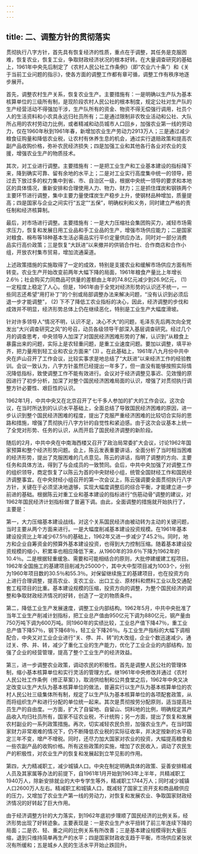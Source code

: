 ```yaml
---
---
---
```

title: 二、调整方针的贯彻落实
---




贯彻执行八字方针，首先具有恢复经济的性质，重点在于调整，其任务是克服困难，恢复农业，恢复工业，争取财政经济状况的根本好转。在大量调查研究的基础上，1961年中央先后制定了《农村人民公社工作条例》（即“农业六十条”）和《关于当前工业问题的指示》，使各方面的调整工作都有章可循，调整工作有秩序地逐步展开。

首先，调整农村生产关系，恢复农业生产。主要措施有：一是明确以生产队为基本核算单位的三级所有制，是现阶段农村人民公社的根本制度，规定公社对生产队的生产经营活动不得强加干涉，生产队所有的资金、物资不得无偿强行调用，社员个人的生活资料和小农具永远归社员所有；二是通过限制非农牧业活动和公社、大队所占用的农村劳动力比例，或者精减和动员城市人口回乡，加强农业第一线的劳动力，仅在1960年秋到1961年春，新增加农业生产劳动力2913万人；三是通过减少粮食征购量和降低农业税，让农村有休养生息的机会，通过实行退赔政策和提高农副产品收购价格，弥补农民经济损失；四是加强工业和其他各行各业对农业的支援，增强农业生产的物质技术。

其次，对工业进行调整。主要措施有：一是把工业生产和工业基本建设的指标降下来，降到确实可靠、留有余地的水平上；二是对工业实行高度集中统一的领导，把过去下放过多的权力集中到省、市、自治区一级，根据中央统一领导的要求和本地区的具体情况，重新安排和合理使用人力、物力、财力；三是抓住煤炭和钢铁两个主要环节进行调整，集中主要力量使煤炭生产稳步上升，使钢材品种增加，质量提高；四是国家与企业之间实行“五定”“五保”，明确权利和义务，同时建立严格的责任制和经济核算制。

最后，对市场进行调整。主要措施有：一是大力压缩社会集团购买力，减轻市场需求压力，恢复和发展日用工业品和手工业品的生产，增强市场供应能力；二是国家对粮食、棉布等18种基本生活必需品实行平价定量供应办法，同时对一部分消费品实行高价政策；三是恢复“大跃进”以来撤并的供销合作社、合作商店和合作小组，开放农村集市贸易，增加流通渠道。

上述政策措施的实施取得了一定的成效，特别是支援农业和缓解市场供应方面有所转变。农业生产开始改变前两年大幅下降的局面，1961年粮食产量比上年增长2.6％；社会购买力同商品可供量的差额由上年的74.8亿元减少到26.9亿元， (1) 一定程度上稳定了人心。但是，1961年由于全党对经济形势的认识还不统一，一些同志还希望“用打补丁”的个别或局部调整办法来解决问题，“没有认识到必须后退一步才能调整”， (2) 下不了降低工农业指标的决心，因此，经济调整的步伐和成效并不明显，经济形势总体上仍在继续恶化，特别是工业生产大幅度滑坡。

针对许多领导人“情况不明，认识不足，决心不大”的问题，毛泽东先后两次向全党发出“大兴调查研究之风”的号召，动员各级领导干部深入基层调查研究。经过几个月的调查思考，中央领导人加深了对国民经济困难形势的了解，认识到“从粮食上暴露出来的问题，实际上是农轻重问题，是重工业速度问题。要加以调整，填平补齐，把力量用到轻工业和农业方面来” (3) 。在此基础上，1961年八九月份中共中央在庐山召开了工作会议，比较实事求是地总结了“大跃进”以来经济工作的经验教训。会议一致认为，八字方针虽然已经提出一年多了，但一直没有能够按照实际情况降低指标，致使调整工作不能有效进行。会议对于经济调整见事迟、见效慢的原因进行了初步分析，加深了对整个国民经济困难局面的认识，增强了对贯彻执行调整方针必要性、艰巨性的认识。

1962年1月，中共中央又在北京召开了七千多人参加的扩大的工作会议。这次会议，在当时所达到的认识水平基础上，全面总结了导致国民经济困难的原因，进一步认识到整个国民经济困难的程度，提出了克服严重经济困难的比较切合实际的思路和措施，增强了贯彻执行八字方针的自觉性和紧迫感。由于这次会议基本上统一了全党对形势、任务的认识，从而开启了国民经济调整的新阶段。

随后的2月，中共中央在中南海西楼又召开了政治局常委扩大会议，讨论1962年国家预算和整个经济形势问题。会上，陈云发表重要讲话，全面分析了当时相当困难的经济形势，提出了克服困难的几点意见。陈云的讲话，指明了调整的方向、主要任务和具体方法，得到了与会成员的一致赞同。会后，中共中央加强了对调整工作的组织领导，商定恢复了以陈云为首的中央财经小组，统管全国财经工作和国民经济调整事宜。在中央财经小组召开的第一次会议上，陈云强调要全面贯彻执行八字方针，关键在于必须坚决地退够，实现大幅度调整后的综合平衡，才能建立进一步前进的基础。根据陈云对重工业和基本建设的指标进行“伤筋动骨”调整的建议，对1962年国民经济计划指标做了普遍下调。由此，全面调整的措施就开始执行了，主要是：

第一，大力压缩基本建设战线。对这个关系国民经济由被动转为主动的关键问题，当时主要从两个方面来进行。一是大幅度削减基本建设投资规模。在1961年基本建设投资比上年减少67.5％的基础上，1962年又进一步减少了45.2％。同时，地方和企业自筹资金的预算外基本建设投资，也得到大力控制压缩。随着基本建设投资规模的缩小，积累率也相应降低下来，从1960年的39.6％下降为1962年的10.4％。二是根据轻重缓急、需要和可能相结合的原则，大批停建缓建工程项目。1962年全国施工的基建项目削减为25000个，其中大中型项目减为1003个，分别为1960年项目数的30.5％和55.3％。对保留继续施工的基建项目，也在投资方向上进行合理调整，提高农业、支农工业、出口工业、原材料和燃料工业以及交通配套工程项目的比重。基本建设规模的压缩，投资方向的调整，为整个国民经济的调整和争取财政经济情况的好转，创造了一定的物质条件。

第二，降低工业生产发展速度，调整工业内部结构。1962年5月，中共中央批准了当年工业生产削减计划指标，把工业总产值由950亿元下调为880亿元，钢产量由750万吨下调为600万吨。同1960年的实绩比较，工业总产值下降47％，重工业总产值下降57％，钢下降68％，轻工业下降26％。与工业生产指标的大幅下调相配合，中央又对工业企业进行“关、停、并、转”的大改组，企业个数迅速减少。通过关、停、并、转，减少了重化工业的生产能力，优化了工业企业的内部结构，加强了企业的经营管理，提高了整个工业生产的经济效益。

第三，进一步调整农业政策，调动农民的积极性。首先是调整人民公社的管理体制，缩小基本核算单位和实行灵活的管理方式。继1961年中央修改并通过《农村人民公社工作条例（修正草案）》，取消供给制和公共食堂之后，1962年中央又决定改变以生产大队为基本核算单位的做法，普遍实行以生产队为基本核算单位的农村人民公社三级集体所有制，规定了以生产队为基本核算单位的各项配套政策，从而将组织生产和进行分配的单位统一起来。其次是贯彻按劳分配原则，适当提高社员生产的自由度。一方面，扩大了自留地、自留山、饲料地的比例，明确规定其产品收入均归社员所有，国家不征农业税，不计统购；另一方面，提出了恢复和发展农村副业的一系列政策措施。再次，切实减轻农民负担，加强农业生产。在当时国家财力非常艰难的情况下，仍不断降低农业税的实际征收率，并决定按新的水平稳定三年不变，增产不增税。同时，还尽力加大国家对农业的投资，大幅提高粮食和一些农副产品的收购价格。所有这些政策的实施，增加了农民收入，调动了农民生产的积极性，对农业生产的恢复和发展起到立竿见影的作用。

第四，大力精减职工，减少城镇人口。中央在制定明确具体的政策、妥善安排精减人员及其家属等办法的前提下，自1961年1月开始到1963年上半年，共精减职工1940万人，除新安排就业的大中专学生等外，精减职工1744万人；同时减少城镇人口2600万人左右。精减职工和城镇人口，既减轻了国家工资开支和商品粮供应的压力，又增加了农业生产第一线的劳动力，对恢复和发展农业、争取国家财政经济情况的好转起了巨大作用。

由于经济调整方针的大力落实，到1962年底初步理顺了国民经济的比例关系，经济形势出现了好转迹象。主要表现是：一是农业生产水平扭转了前三年连续下降的局面；二是农、轻、重之间的比例关系有所改善；三是基本建设规模得到大量压缩，退到只维持简单再生产的水平；四是国家财政收支趋于平衡，市场供应紧张状况有所缓和；五是城乡人民的生活水平开始止跌回升。